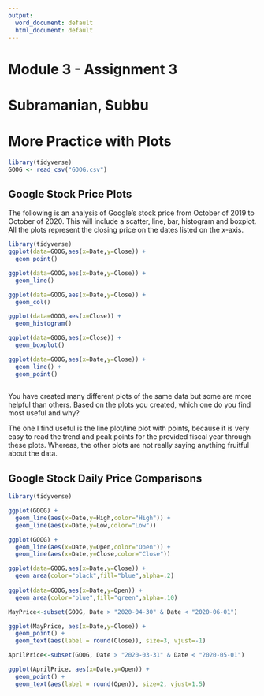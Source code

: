 ```yaml
---
output:
  word_document: default
  html_document: default
---
```


# Module 3 - Assignment 3
# Subramanian, Subbu
# More Practice with Plots

```r
library(tidyverse)
GOOG <- read_csv("GOOG.csv")

```

## Google Stock Price Plots

The following is an analysis of Google’s stock price from October of 2019 to October of 2020. This will include a scatter, line, bar, histogram and boxplot. All the plots represent the closing price on the dates listed on the x-axis.

```r
library(tidyverse)
ggplot(data=GOOG,aes(x=Date,y=Close)) +
  geom_point()

ggplot(data=GOOG,aes(x=Date,y=Close)) +
  geom_line()

ggplot(data=GOOG,aes(x=Date,y=Close)) +
  geom_col()

ggplot(data=GOOG,aes(x=Close)) +
  geom_histogram()

ggplot(data=GOOG,aes(x=Close)) +
  geom_boxplot()

ggplot(data=GOOG,aes(x=Date,y=Close)) +
  geom_line() +
  geom_point()
  

```

You have created many different plots of the same data but some are more helpful than others. Based on the plots you created, which one do you find most useful and why?

The one I find useful is the line plot/line plot with points, because it is very easy to read the trend and peak points for the provided fiscal year through these plots. Whereas, the other plots are not really saying anything fruitful about the data.

## Google Stock Daily Price Comparisons

```r
library(tidyverse)

ggplot(GOOG) +
  geom_line(aes(x=Date,y=High,color="High")) +
  geom_line(aes(x=Date,y=Low,color="Low")) 

ggplot(GOOG) +
  geom_line(aes(x=Date,y=Open,color="Open")) +
  geom_line(aes(x=Date,y=Close,color="Close")) 

ggplot(data=GOOG,aes(x=Date,y=Close)) +
  geom_area(color="black",fill="blue",alpha=.2)
  
ggplot(data=GOOG,aes(x=Date,y=Open)) +
  geom_area(color="blue",fill="green",alpha=.10)

MayPrice<-subset(GOOG, Date > "2020-04-30" & Date < "2020-06-01")

ggplot(MayPrice, aes(x=Date,y=Close)) +
  geom_point() +
  geom_text(aes(label = round(Close)), size=3, vjust=-1)

AprilPrice<-subset(GOOG, Date > "2020-03-31" & Date < "2020-05-01")

ggplot(AprilPrice, aes(x=Date,y=Open)) +
  geom_point() +
  geom_text(aes(label = round(Open)), size=2, vjust=1.5)
  
```


